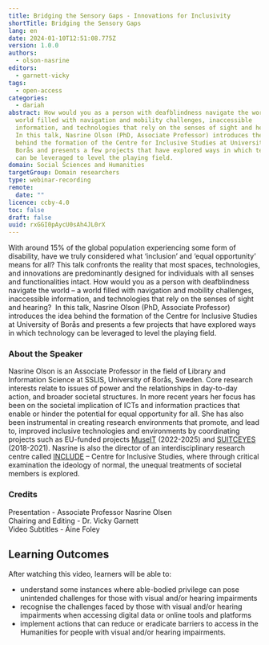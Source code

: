 ```yaml
---
title: Bridging the Sensory Gaps - Innovations for Inclusivity
shortTitle: Bridging the Sensory Gaps
lang: en
date: 2024-01-10T12:51:08.775Z
version: 1.0.0
authors:
  - olson-nasrine
editors:
  - garnett-vicky
tags:
  - open-access
categories:
  - dariah
abstract: How would you as a person with deafblindness navigate the world – a
  world filled with navigation and mobility challenges, inaccessible
  information, and technologies that rely on the senses of sight and hearing? 
  In this talk, Nasrine Olson (PhD, Associate Professor) introduces the idea
  behind the formation of the Centre for Inclusive Studies at University of
  Borås and presents a few projects that have explored ways in which technology
  can be leveraged to level the playing field.
domain: Social Sciences and Humanities
targetGroup: Domain researchers
type: webinar-recording
remote:
  date: ""
licence: ccby-4.0
toc: false
draft: false
uuid: rxGGI0pAycU0sAh4JL0rX
---
```

With around 15% of the global population experiencing some form of disability, have we truly considered what ‘inclusion’ and ‘equal opportunity’ means for all?  This talk confronts the reality that most spaces, technologies, and innovations are predominantly designed for individuals with all senses and functionalities intact.  How would you as a person with deafblindness navigate the world – a world filled with navigation and mobility challenges, inaccessible information, and technologies that rely on the senses of sight and hearing?  In this talk, Nasrine Olson (PhD, Associate Professor) introduces the idea behind the formation of the Centre for Inclusive Studies at University of Borås and presents a few projects that have explored ways in which technology can be leveraged to level the playing field. 



### About the Speaker 

Nasrine Olson is an Associate Professor in the field of Library and Information Science at SSLIS, University of Borås, Sweden. Core research interests relate to issues of power and the relationships in day-to-day action, and broader societal structures. In more recent years her focus has been on the societal implication of ICTs and information practices that enable or hinder the potential for equal opportunity for all. She has also been instrumental in creating research environments that promote, and lead to, improved inclusive technologies and environments by coordinating projects such as EU-funded projects [MuseIT](https://www.muse-it.eu/) (2022-2025) and [SUITCEYES](https://suitceyes.eu/) (2018-2021). Nasrine is also the director of an interdisciplinary research centre called [INCLUDE](https://www.hb.se/en/research/research-portal/centres/include--centre-for-inclusive-studies/) – Centre for Inclusive Studies, where through critical examination the ideology of normal, the unequal treatments of societal members is explored.



### C﻿redits

P﻿resentation - Associate Professor Nasrine Olsen\
Chairing and Editing - Dr. Vicky Garnett\
Video Subtitles - Áine Foley



## L﻿earning Outcomes

A﻿fter watching this video, learners will be able to:

- u﻿nderstand some instances where able-bodied privilege can pose unintended challenges for those with visual and/or hearing impairments
- r﻿ecognise the challenges faced by those with visual and/or hearing impairments when accessing digital data or online tools and platforms
- i﻿mplement actions that can reduce or eradicate barriers to access in the Humanities for people with visual and/or hearing impairments. 

<VideoCard provider="youtube" id="Y2bx-wslrQQ" title="Bridging the Sensory Gaps" subtitle="Click here to view" image="images/nasrine-olsen-thumbnail.png" />